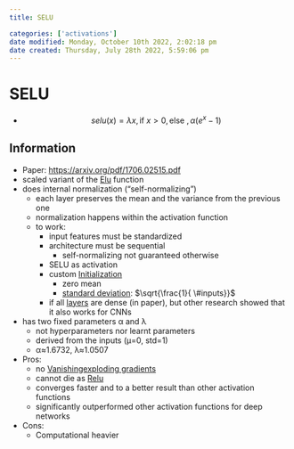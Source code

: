 ```yaml
---
title: SELU

categories: ['activations']
date modified: Monday, October 10th 2022, 2:02:18 pm
date created: Thursday, July 28th 2022, 5:59:06 pm
---
```


# SELU
- $$selu(x) = \lambda x , \text{if } x >0 , \text{else }, \alpha(e^{x}-1)$$

## Information
- Paper: [https://arxiv.org/pdf/1706.02515.pdf](https://arxiv.org/pdf/1706.02515.pdf)
- scaled variant of the [Elu](Elu.qmd) function
- does internal normalization ("self-normalizing")
    - each layer preserves the mean and the variance from the previous one
    - normalization happens within the activation function
    - to work:
        - input features must be standardized
        - architecture must be sequential
            - self-normalizing not guaranteed otherwise
        - SELU as activation 
        - custom [Initialization](Initialization.qmd)
            - zero mean
            - [standard deviation](Standard%20Deviation.qmd): $\sqrt{\frac{1}{ \#inputs}}$
        - if all [layers](Layers.qmd) are dense (in paper), but other research showed that it also works for CNNs
- has two fixed parameters α and λ
    - not hyperparameters nor learnt parameters
    - derived from the inputs (μ=0, std=1)
    - α≈1.6732, λ≈1.0507
- Pros:
    - no [Vanishingexploding gradients](Vanishingexploding%20gradients.qmd)
    - cannot die as [Relu](Relu.qmd)
    - converges faster and to a better result than other activation functions
    - significantly outperformed other activation functions for deep networks
- Cons:
	- Computational heavier



